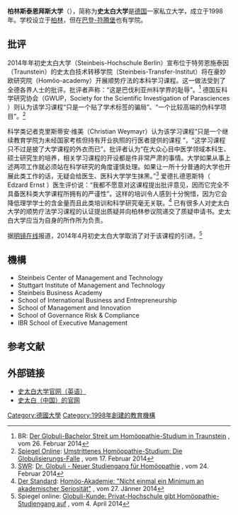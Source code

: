 {{Coord|52|30|34|N|13|28|26|E|display=t}}
{{expand|time=2014-12-25T08:18:14+00:00}}
{{Infobox University|name = 柏林斯泰恩拜斯大学
| image_name     = Logo_SHB.svg
| motto          = Knowledge. Transfer. Application.
| established    = 1998年
| type           = [[商学院|私立商学院]] 
| dean		 = Johann Löhn
| city           = [[柏林|柏林]]
| state          = [[柏林|柏林]] 
| country        = [[德国|德国]]
| campus         = [[柏林|柏林]]
| students       = 4244位 
| faculty        = 39位| free_label  = 学习项目
| free = [[理学学士|理学学士]] <br>
[[工程学士|工程学士]] <br>
[[企业管理学士|企业管理学士]] (BBA) <br>
[[文学硕士|文学硕士]] <br>
[[理学硕士|理学硕士]] <br>
[[工商管理学硕士|工商管理学硕士]] (MBA) <br>
[[工商工程理学硕士|工商工程理学硕士]] (MBE)
|colors=         {{color box|black}}{{color box|white}} [[黑|黑]]与[[White_(color)|白]] 
|website = [http://www.steinbeis-hochschule.de/ steinbeis-hochschule.de]
}}

'''柏林斯泰恩拜斯大学'''（{{lang|de|Steinbeis-Hochschule Berlin}}），简称为'''史太白大学'''是[[德国|德国]]一家私立大学，成立于1998年。学校设立于[[柏林|柏林]]，但在[[巴登-符腾堡|巴登-符腾堡]]也有学院。

==批评==

2014年年初史太白大学（Steinbeis-Hochschule Berlin）宣布位于特劳恩施泰因（Traunstein）的史太白技术转移学院（Steinbeis-Transfer-Institut）将在豪妙欧研究院（Homöo-academy）开展顺势疗法的本科学习课程。这一做法受到了全德各界人士的批评。批评者声称：“这是巴伐利亚州科学界的耻辱”。<ref>BR: [http://www.br.de/fernsehen/bayerisches-fernsehen/sendungen/kontrovers/homoeopathie-studium-traunstein-100.html Der Globuli-Bachelor Streit um Homöopathie-Studium in Traunstein] {{Wayback|url=http://www.br.de/fernsehen/bayerisches-fernsehen/sendungen/kontrovers/homoeopathie-studium-traunstein-100.html |date=20141103150020 }}, vom 26. Februar 2014</ref> 德国反科学研究协会（GWUP，Society for the Scientific Investigation of Parasciences ）则认为该学习课程“只是一个贴了学术标签的骗局”、“一个比较高端的伪科学项目”。<ref>[[Spiegel_Online|Spiegel Online]]: [http://www.spiegel.de/unispiegel/wunderbar/privathochschule-streit-um-homoeopathie-studiengang-traunstein-a-953020.html Umstrittenes Homöopathie-Studium: Die Globulisierungs-Falle] {{Wayback|url=http://www.spiegel.de/unispiegel/wunderbar/privathochschule-streit-um-homoeopathie-studiengang-traunstein-a-953020.html |date=20160703120357 }}, vom 17. Februar 2014</ref>

科学类记者克里斯蒂安·维美（Christian Weymayr）认为该学习课程“只是一个继续教育学院为未经国家考核但持有开业执照的行医者提供的课程 ”，“这学习课程只不过是披了大学课程的外衣而已”。批评者认为“在大众心目中医学领域本科生、硕士研究生的培养，相关学习课程的开设都是件非常严肃的事情。大学如果从事上述两项工作就必须站在科学研究的角度谨慎处理。如果让一所十分普通的大学也开展此类工作的话，无疑会给医生、医科大学学生抹黑。”<ref>[[SWR|SWR]]: [http://www.swr.de/swr2/wissen/homoeopathie-studium/-/id=661224/did=12914334/nid=661224/t5c0j3/ Dr. Globuli - Neuer Studiengang für Homöopathie] {{Wayback|url=http://www.swr.de/swr2/wissen/homoeopathie-studium/-/id=661224/did=12914334/nid=661224/t5c0j3/ |date=20200805013509 }}, vom 24. Februar 2014</ref> 爱德扎德恩斯特（ Edzard Ernst ）医生评价说：“我都不愿意对这课程提出批评意见，因而它完全不具备医科类大学课程所拥有的严谨性”。这样的培训令人感到十分惋惜，因为它会降低理学学士的含金量而且此类培训和科学研究毫无关联。<ref>[[Der_Standard|Der Standard]]: [http://derstandard.at/1389858085927/Homoeo-Akademie-Nicht-einmal-ein-Minimum-an-akademischer-Serioesitaet Homöo-Akademie: "Nicht einmal ein Minimum an akademischer Seriosität"] {{Wayback|url=http://derstandard.at/1389858085927/Homoeo-Akademie-Nicht-einmal-ein-Minimum-an-akademischer-Serioesitaet |date=20190624133556 }}, vom 27. Jänner 2014</ref> 已有很多人对史太白大学的顺势疗法学习课程的认证提出质疑并向柏林参议院递交了质疑申请书。史太白大学应当为自身的所作所为负责。

据[[明镜在线|明镜在线]]报道，2014年4月初史太白大学取消了对于该课程的引进。<ref>Spiegel online: [http://www.spiegel.de/unispiegel/studium/steinbeis-hochschule-stellt-plaene-fuer-homoeopathie-studiengang-ein-a-962599.html Globuli-Kunde: Privat-Hochschule gibt Homöopathie-Studiengang auf] {{Wayback|url=http://www.spiegel.de/unispiegel/studium/steinbeis-hochschule-stellt-plaene-fuer-homoeopathie-studiengang-ein-a-962599.html |date=20160304001039 }}, vom 4. April 2014</ref>

==機構==
* Steinbeis Center of Management and Technology
* Stuttgart Institute of Management and Technology 
* Steinbeis Business Academy
* School of International Business and Entrepreneurship 
* School of Management and Innovation
* School of Governance Risk & Compliance
* IBR School of Executive Management

==参考文献==
{{reflist}}

==外部链接==
* [http://www.steinbeis.de/en/experts/steinbeis-university-berlin-shb.html 史太白大学官网（英语）] {{Wayback|url=http://www.steinbeis.de/en/experts/steinbeis-university-berlin-shb.html |date=20170831163253 }}
* [https://web.archive.org/web/20150327011719/http://www.steinbeis.cn/ 史太白（中国）的官网] 

{{DEFAULTSORT:Steinbeis-Hochschule Berlin}}

[[Category:德國大學|Category:德國大學]]
[[Category:1998年創建的教育機構|Category:1998年創建的教育機構]]